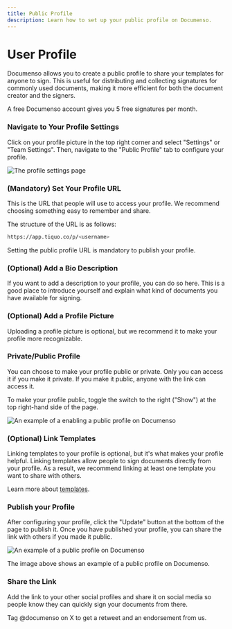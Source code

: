 ```yaml
---
title: Public Profile
description: Learn how to set up your public profile on Documenso.
---
```



# User Profile

Documenso allows you to create a public profile to share your templates for anyone to sign. This is useful for distributing and collecting signatures for commonly used documents, making it more efficient for both the document creator and the signers.

<Callout type="info">A free Documenso account gives you 5 free signatures per month.</Callout>

<Steps>

### Navigate to Your Profile Settings

Click on your profile picture in the top right corner and select "Settings" or "Team Settings". Then, navigate to the "Public Profile" tab to configure your profile.

![The profile settings page](/public-profile/documenso-public-profile-settings.webp)

### (Mandatory) Set Your Profile URL

This is the URL that people will use to access your profile. We recommend choosing something easy to remember and share.

The structure of the URL is as follows:

```bash
https://app.tiquo.co/p/<username>
```

Setting the public profile URL is mandatory to publish your profile.

### (Optional) Add a Bio Description

If you want to add a description to your profile, you can do so here. This is a good place to introduce yourself and explain what kind of documents you have available for signing.

### (Optional) Add a Profile Picture

Uploading a profile picture is optional, but we recommend it to make your profile more recognizable.

### Private/Public Profile

You can choose to make your profile public or private. Only you can access it if you make it private. If you make it public, anyone with the link can access it.

To make your profile public, toggle the switch to the right ("Show") at the top right-hand side of the page.

![An example of a enabling a public profile on Documenso](/public-profile/documenso-enable-public-profile-settings.webp)

### (Optional) Link Templates

Linking templates to your profile is optional, but it's what makes your profile helpful. Linking templates allow people to sign documents directly from your profile. As a result, we recommend linking at least one template you want to share with others.

Learn more about [templates](/users/templates).

### Publish your Profile

After configuring your profile, click the "Update" button at the bottom of the page to publish it. Once you have published your profile, you can share the link with others if you made it public.

![An example of a public profile on Documenso](/direct-links/documenso-profile.webp)

The image above shows an example of a public profile on Documenso.

### Share the Link

Add the link to your other social profiles and share it on social media so people know they can quickly sign your documents from there.

<Callout>Tag @documenso on X to get a retweet and an endorsement from us.</Callout>

</Steps>
